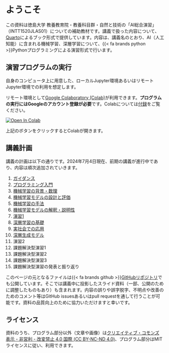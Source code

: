 # ようこそ {.unnumbered}

この資料は徳島大学 教養教育院・教養科目群・自然と技術の「AI総合演習」（INTT1520JLAS01）についての補助教材です。講義で扱った内容について、[Quarto](https://quarto.org)によるブック形式で提供しています。内容は、講義名のとおり、AI（人工知能）に含まれる機械学習、深層学習について、{{< fa brands python >}}Pythonプログラミングによる演習形式で行います。

## 演習プログラムの実行

自身のコンピュータ上に用意した、ローカルJupyter環境あるいはリモートJupyter環境での利用を想定します。

リモート環境として[Google Colaboratory (Colab)](https://colab.research.google.com)が利用できます。**プログラムの実行にはGoogleのアカウント登録が必要**です。Colabについては[付録](appendix/jupyternotebook.qmd#google-colaboratory-colab)をご覧ください。

[![Open In Colab](https://colab.research.google.com/assets/colab-badge.svg)](https://colab.research.google.com/github/uribo/exeai/blob/main/)

上記のボタンをクリックするとColabが開きます。

## 講義計画

講義の計画は以下の通りです。2024年7月4日現在、前期の講義が進行中であり、内容は順次追加されていきます。

1. [ガイダンス](week01/guidance.qmd)
2. [プログラミング入門](week02/index.qmd)
3. [機械学習の背景・数理](week03/index.qmd)
4. [機械学習モデルの設計と評価](week04/index.qmd)
5. [機械学習の手法](week05/index.qmd)
6. [機械学習モデルの解釈・説明性](week06/index.qmd)
7. [演習1](week07/index.qmd)
8. [深層学習の基礎](week08/index.qmd)
9. [実社会での応用](week09/index.qmd)
10. [深層生成モデル](week10/index.qmd)
11. 演習2
12. 課題解決型演習1
13. 課題解決型演習2
14. 課題解決型演習3
15. 課題解決型演習の発表と振り返り

このページの元となるファイルは{{< fa brands github >}}[GitHubリポジトリ](https://github.com/uribo/exeai)でも公開しています。そこでは講義中に投影したスライド資料（一部、公開のために調整したものもあり）も含まれます。内容の誤りや誤字脱字、不明点や改善のためのコメント等はGitHub issuesあるいはpull requestを通して行うことが可能です。資料の品質向上のために協力いただけますと幸いです。

## ライセンス

資料のうち、プログラム部分以外（文章や画像）は[クリエイティブ・コモンズ 表示 - 非営利 - 改変禁止 4.0 国際 (CC BY-NC-ND 4.0)](https://creativecommons.org/licenses/by-nc-nd/4.0/deed.ja)、プログラム部分はMITライセンスに従い、利用できます。
